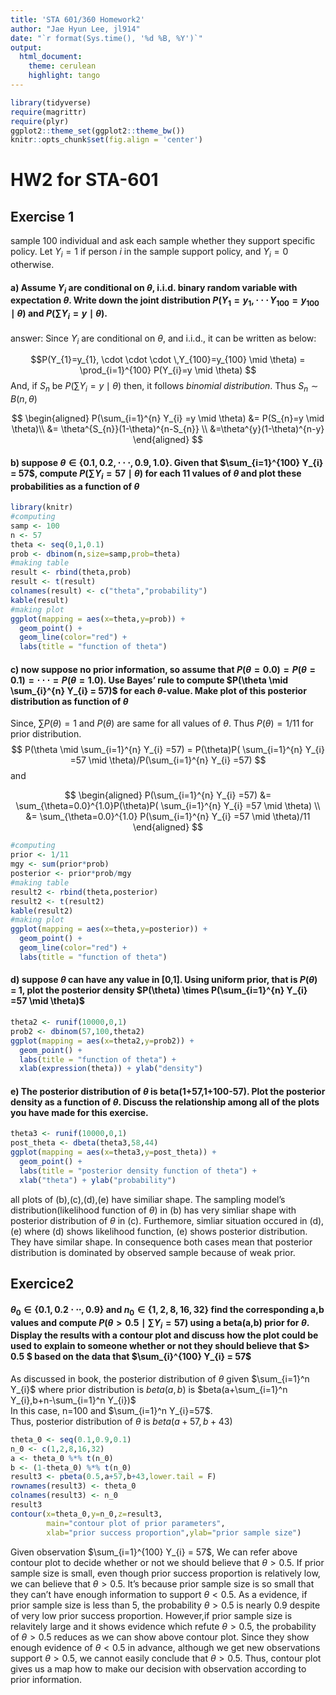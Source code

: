 ```yaml
---
title: 'STA 601/360 Homework2'
author: "Jae Hyun Lee, jl914"
date: "`r format(Sys.time(), '%d %B, %Y')`"
output: 
  html_document:
    theme: cerulean
    highlight: tango
---
```


```r
library(tidyverse)
require(magrittr)
require(plyr)
ggplot2::theme_set(ggplot2::theme_bw())
knitr::opts_chunk$set(fig.align = 'center')
```

# HW2 for STA-601


## Exercise 1
sample 100 individual and ask each sample whether they support specific policy. Let $Y_{i} = 1$ if person $i$ in the sample support policy, and $Y_{i} = 0$ otherwise.  


#### a) Assume $Y_{i}$ are conditional on $\theta$, i.i.d. binary random variable with expectation $\theta$. Write down the joint distribution $P(Y_{1}=y_{1}, \cdot \cdot \cdot \,Y_{100}=y_{100} \mid \theta)$ and $P(\sum Y_{i} = y\mid \theta)$.

answer: Since $Y_{i}$ are conditional on $\theta$, and i.i.d., it can be written as below:

$$P(Y_{1}=y_{1}, \cdot \cdot \cdot \,Y_{100}=y_{100} \mid \theta) = \prod_{i=1}^{100} P(Y_{i}=y \mid \theta) $$ 
And, if $S_{n}$ be $P(\sum Y_{i} = y\mid \theta)$ then, it follows $binomial \; distribution$. Thus $S_{n} \sim B(n,\theta)$

$$
\begin{aligned}
P(\sum_{i=1}^{n} Y_{i} =y \mid \theta) &= P(S_{n}=y \mid \theta)\\ 
&= \theta^{S_{n}}(1-\theta)^{n-S_{n}}  \\
&=\theta^{y}(1-\theta)^{n-y}
\end{aligned}
$$

#### b) suppose $\theta \in \{0.1,0.2,\cdot \cdot \cdot,0.9,1.0\}$. Given that $\sum_{i=1}^{100} Y_{i} = 57$, compute $P(\sum Y_{i} = 57\mid \theta)$ for each 11 values of $\theta$ and plot these probabilities as a function of $\theta$

```r
library(knitr)
#computing
samp <- 100
n <- 57
theta <- seq(0,1,0.1)
prob <- dbinom(n,size=samp,prob=theta)
#making table
result <- rbind(theta,prob)
result <- t(result)
colnames(result) <- c("theta","probability")
kable(result)
#making plot
ggplot(mapping = aes(x=theta,y=prob)) +
  geom_point() +
  geom_line(color="red") +
  labs(title = "function of theta")
```

#### c) now suppose no prior information, so assume that $P(\theta = 0.0) = P(\theta = 0.1) = \cdot \cdot \cdot = P(\theta = 1.0)$. Use Bayes' rule to compute $P(\theta \mid \sum_{i}^{n} Y_{i} = 57)$ for each $\theta$-value. Make plot of this posterior distribution as function of $\theta$

Since, $\sum P(\theta) = 1$ and $P(\theta)$ are same for all values of $\theta$. Thus $P(\theta)=1/11$ for prior distribution. 
$$
P(\theta \mid \sum_{i=1}^{n} Y_{i} =57) = P(\theta)P( \sum_{i=1}^{n} Y_{i} =57 \mid \theta)/P(\sum_{i=1}^{n} Y_{i} =57)
$$ 
and 

$$
\begin{aligned}
P(\sum_{i=1}^{n} Y_{i} =57) &= \sum_{\theta=0.0}^{1.0}P(\theta)P( \sum_{i=1}^{n} Y_{i} =57 \mid \theta) \\
&= \sum_{\theta=0.0}^{1.0} P(\sum_{i=1}^{n} Y_{i} =57 \mid \theta)/11
\end{aligned}
$$

```r
#computing
prior <- 1/11
mgy <- sum(prior*prob)
posterior <- prior*prob/mgy
#making table
result2 <- rbind(theta,posterior)
result2 <- t(result2)
kable(result2)
#making plot
ggplot(mapping = aes(x=theta,y=posterior)) +
  geom_point() +
  geom_line(color="red") +
  labs(title = "function of theta")
```

#### d) suppose $\theta$ can have any value in [0,1]. Using uniform prior, that is $P(\theta)$ = 1, plot the posterior density $P(\theta) \times P(\sum_{i=1}^{n} Y_{i} =57 \mid \theta)$ 


```r
theta2 <- runif(10000,0,1)
prob2 <- dbinom(57,100,theta2)
ggplot(mapping = aes(x=theta2,y=prob2)) +
  geom_point() +
  labs(title = "function of theta") +
  xlab(expression(theta)) + ylab("density")
```

#### e) The posterior distribution of $\theta$ is beta(1+57,1+100-57). Plot the posterior density as a function of $\theta$. Discuss the relationship among all of the plots you have made for this exercise.

```r
theta3 <- runif(10000,0,1)
post_theta <- dbeta(theta3,58,44)
ggplot(mapping = aes(x=theta3,y=post_theta)) +
  geom_point() +
  labs(title = "posterior density function of theta") +
  xlab("theta") + ylab("probability")
```
all plots of (b),(c),(d),(e) have similiar shape. The sampling model's distribution(likelihood function of $\theta$) in (b) has very simliar shape with posterior distribution of $\theta$ in (c). Furthemore, simliar situation occured in (d), (e) where (d) shows likelihood function, (e) shows posterior distribution. They have similar shape. In consequence both cases mean that posterior distribution is dominated by observed sample because of weak prior.  

## Exercice2

#### $\theta_{0} \in \{0.1,0.2 \cdot \cdot \cdot,0.9\}$ and $n_{0} \in \{1,2,8,16,32\}$ find the corresponding a,b values and compute $P(\theta > 0.5 \mid \sum Y_{i} = 57)$ using a beta(a,b) prior for $\theta$. Display the results with a contour plot and discuss how the plot could be used to explain to someone whether or not they should believe that $\theta > 0.5 $ based on the data that $\sum_{i}^{100} Y_{i} = 57$ 

As discussed in book, the posterior distribution of $\theta$ given $\sum_{i=1}^n Y_{i}$ where prior distribution is $beta(a,b)$ is $beta(a+\sum_{i=1}^n Y_{i},b+n-\sum_{i=1}^n Y_{i})$   
In this case, n=100 and $\sum_{i=1}^n Y_{i}=57$.  
Thus, posterior distribution of $\theta$ is $beta(a+57,b+43)$

```r
theta_0 <- seq(0.1,0.9,0.1)
n_0 <- c(1,2,8,16,32)
a <- theta_0 %*% t(n_0)
b <- (1-theta_0) %*% t(n_0)
result3 <- pbeta(0.5,a+57,b+43,lower.tail = F)
rownames(result3) <- theta_0
colnames(result3) <- n_0
result3
contour(x=theta_0,y=n_0,z=result3,
        main="contour plot of prior parameters",
        xlab="prior success proportion",ylab="prior sample size")
```
Given observation $\sum_{i=1}^{100} Y_{i} = 57$, We can refer above contour plot to decide whether or not we should believe that $\theta >0.5$. If prior sample size is small, even though prior success proportion is relatively low, we can believe that $\theta >0.5$. It's because prior sample size is so small that they can't have enough information to support $\theta <0.5$. As a evidence, if prior sample size is less than 5, the probability $\theta >0.5$ is nearly 0.9 despite of very low prior success proportion. However,if prior sample size is relavitely large and it shows evidence which refute $\theta >0.5$, the probability of $\theta >0.5$ reduces as we can show above contour plot. Since they show enough evidence of $\theta <0.5$ in advance, although we get new observations support $\theta >0.5$,  we cannot easily conclude that $\theta >0.5$. Thus, contour plot gives us a map how to make our decision with observation according to prior information.
